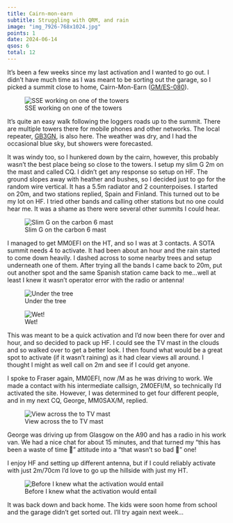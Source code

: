 ```yaml
---
title: Cairn-mon-earn
subtitle: Struggling with QRM, and rain
image: "img_7926-768x1024.jpg"
points: 1
date: 2024-06-14
qsos: 6
total: 12
---
```


It’s been a few weeks since my last activation and I wanted to go out. I didn’t have much time as I was meant to be sorting out the garage, so I picked a summit close to home, Cairn-Mon-Earn ([GM/ES-080](https://sotl.as/summits/GM/ES-080)).

![SSE working on one of the towers](img_7924-1024x768.jpg)


It’s quite an easy walk following the loggers roads up to the summit. There are multiple towers there for mobile phones and other networks. The local repeater, [GB3GN](https://www.grampianrepeatergroup.co.uk/gb3gn), is also here. The weather was dry, and I had the occasional blue sky, but showers were forecasted.

It was windy too, so I hunkered down by the cairn, however, this probably wasn’t the best place being so close to the towers. I setup my slim G 2m on the mast and called CQ. I didn’t get any response so setup on HF. The ground slopes away with heather and bushes, so I decided just to go for the random wire vertical. It has a 5.5m radiator and 2 counterpoises. I started on 20m, and two stations replied, Spain and Finland. This turned out to be my lot on HF. I tried other bands and calling other stations but no one could hear me. It was a shame as there were several other summits I could hear.

![Slim G on the carbon 6 mast](img_7927-768x1024.jpg)

I managed to get MM0EFI on the HT, and so I was at 3 contacts. A SOTA summit needs 4 to activate. It had been about an hour and the rain started to come down heavily. I dashed across to some nearby trees and setup underneath one of them. After trying all the bands I came back to 20m, put out another spot and the same Spanish station came back to me…well at least I knew it wasn’t operator error with the radio or antenna!

![Under the tree](img_7928-768x1024.jpg)

![Wet!](img_7929-1024x768.jpg)

This was meant to be a quick activation and I’d now been there for over and hour, and so decided to pack up HF. I could see the TV mast in the clouds and so walked over to get a better look. I then found what would be a great spot to activate (if it wasn’t raining) as it had clear views all around. I thought I might as well call on 2m and see if I could get anyone.

I spoke to Fraser again, MM0EFI, now /M as he was driving to work. We made a contact with his intermediate callsign, 2M0EFI/M, so technically I’d activated the site. However, I was determined to get four different people, and in my next CQ, George, MM0SAX/M, replied.

![View across the to TV mast](img_7932-1024x768.jpg)



George was driving up from Glasgow on the A90 and has a radio in his work van. We had a nice chat for about 15 minutes, and that turned my “this has been a waste of time 🤬” attitude into a “that wasn’t so bad 🙂” one!

I enjoy HF and setting up different antenna, but if I could reliably activate with just 2m/70cm I’d love to go up the hillside with just my HT.

![Before I knew what the activation would entail](img_7926-768x1024.jpg)



It was back down and back home. The kids were soon home from school and the garage didn’t get sorted out. I’ll try again next week…
